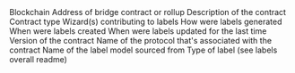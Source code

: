 <ParamField path="blockchain">
Blockchain
</ParamField>
<ParamField path="address">
Address of bridge contract or rollup
</ParamField>
<ParamField path="name">
Description of the contract
</ParamField>
<ParamField path="category">
Contract type
</ParamField>
<ParamField path="contributor">
Wizard(s) contributing to labels
</ParamField>
<ParamField path="source">
How were labels generated
</ParamField>
<ParamField path="created_at">
When were labels created
</ParamField>
<ParamField path="updated_at">
When were labels updated for the last time
</ParamField>
<ParamField path="version">
Version of the contract
</ParamField>
<ParamField path="protocol">
Name of the protocol that&#x27;s associated with the contract
</ParamField>
<ParamField path="contract_creator">

</ParamField>
<ParamField path="model_name">
Name of the label model sourced from
</ParamField>
<ParamField path="label_type">
Type of label (see labels overall readme)
</ParamField>
